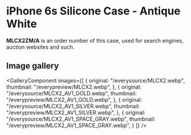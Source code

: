 
# iPhone 6s Silicone Case - Antique White

<Callout type='info' emoji='👉🏻'>**MLCX2ZM/A** is an order number of this case, used for search engines, auction websites and such.</Callout>

## Image gallery

<GalleryComponent
    images={[
      {
        original: "/everysource/MLCX2.webp",
        thumbnail: "/everypreview/MLCX2.webp",
      },
      {
        original: "/everysource/MLCX2_AV1_GOLD.webp",
        thumbnail: "/everypreview/MLCX2_AV1_GOLD.webp",
      },
      {
        original: "/everysource/MLCX2_AV1_SILVER.webp",
        thumbnail: "/everypreview/MLCX2_AV1_SILVER.webp",
      },
      {
        original: "/everysource/MLCX2_AV1_SPACE_GRAY.webp",
        thumbnail: "/everypreview/MLCX2_AV1_SPACE_GRAY.webp",
      }
    ]}
  />
